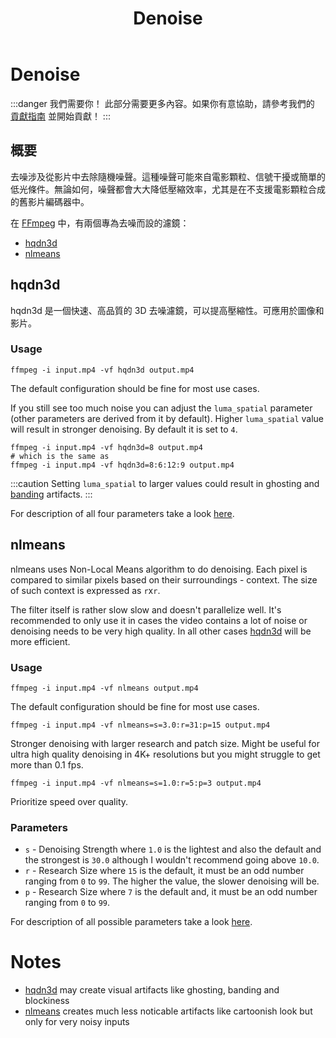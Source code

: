 ﻿---
title: Denoise
sidebar_position: 8
---

# Denoise

:::danger 我們需要你！
此部分需要更多內容。如果你有意協助，請參考我們的 [貢獻指南](../contribution-guide.mdx) 並開始貢獻！
:::

## 概要

去噪涉及從影片中去除隨機噪聲。這種噪聲可能來自電影顆粒、信號干擾或簡單的低光條件。無論如何，噪聲都會大大降低壓縮效率，尤其是在不支援電影顆粒合成的舊影片編碼器中。

在 [FFmpeg](../utilities/ffmpeg.mdx) 中，有兩個專為去噪而設的濾鏡：
- [hqdn3d](#hqdn3d)
- [nlmeans](#nlmeans)

## hqdn3d

hqdn3d 是一個快速、高品質的 3D 去噪濾鏡，可以提高壓縮性。可應用於圖像和影片。

### Usage

```shell
ffmpeg -i input.mp4 -vf hqdn3d output.mp4
```

The default configuration should be fine for most use cases.

If you still see too much noise you can adjust the `luma_spatial` parameter (other parameters are derived from it by default). Higher `luma_spatial` value will result in stronger denoising. By default it is set to `4`.

```shell
ffmpeg -i input.mp4 -vf hqdn3d=8 output.mp4
# which is the same as
ffmpeg -i input.mp4 -vf hqdn3d=8:6:12:9 output.mp4
```

:::caution
Setting `luma_spatial` to larger values could result in ghosting and [banding](../filtering/deband.mdx) artifacts.
:::

For description of all four parameters take a look [here](https://ffmpeg.org/ffmpeg-filters.html#hqdn3d-1).

## nlmeans

nlmeans uses Non-Local Means algorithm to do denoising. Each pixel is compared to similar pixels based on their surroundings - context. The size of such context is expressed as `r`x`r`.

The filter itself is rather slow slow and doesn't parallelize well. It's recommended to only use it in cases the video contains a lot of noise or denoising needs to be very high quality. In all other cases [hqdn3d](#hqdn3d) will be more efficient.

### Usage

```shell
ffmpeg -i input.mp4 -vf nlmeans output.mp4
```

The default configuration should be fine for most use cases.

```shell
ffmpeg -i input.mp4 -vf nlmeans=s=3.0:r=31:p=15 output.mp4
```

Stronger denoising with larger research and patch size. Might be useful for ultra high quality denoising in 4K+ resolutions but you might struggle to get more than 0.1 fps.

```shell
ffmpeg -i input.mp4 -vf nlmeans=s=1.0:r=5:p=3 output.mp4
```

Prioritize speed over quality.

### Parameters

- `s` - Denoising Strength where `1.0` is the lightest and also the default and the strongest is `30.0` although I wouldn't recommend going above `10.0`.
- `r` - Research Size where `15` is the default, it must be an odd number ranging from `0` to `99`. The higher the value, the slower denoising will be.
- `p` - Research Size where `7` is the default and, it must be an odd number ranging from `0` to `99`.

For description of all possible parameters take a look [here](https://ffmpeg.org/ffmpeg-filters.html#nlmeans-1).

# Notes
- [hqdn3d](#hqdn3d) may create visual artifacts like ghosting, banding and blockiness
- [nlmeans](#nlmeans) creates much less noticable artifacts like cartoonish look but only for very noisy inputs
